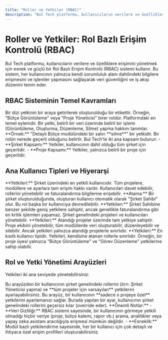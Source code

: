 ```yaml
---
title: "Roller ve Yetkiler (RBAC)"
description: "Bul Tech platformu, kullanıcıların verilere ve özelliklere erişimini yönetmek için esnek ve güçlü bir Rol Bazlı Erişim Kontrolü (RBAC) sistemi kullanır."
---
```


# Roller ve Yetkiler: Rol Bazlı Erişim Kontrolü (RBAC)

Bul Tech platformu, kullanıcıların verilere ve özelliklere erişimini yönetmek için esnek ve güçlü bir Rol Bazlı Erişim Kontrolü (RBAC) sistemi kullanır. Bu sistem, her kullanıcının yalnızca kendi sorumluluk alanı dahilindeki bilgilere erişmesini ve işlemler yapmasını sağlayarak veri güvenliğini ve iş akışı düzenini temin eder.

## RBAC Sisteminin Temel Kavramları

<AccordionGroup>
  <Accordion title="Rol (Role)">
    Bir dizi yetkinin bir araya getirilerek oluşturulduğu bir etikettir. Örneğin, "Bütçe Görüntüleme" veya "Proje Yöneticisi" birer roldür.
  </Accordion>
  <Accordion title="Yetki (Permission)">
    Platformdaki en temel eylemdir. Bir yetki, belirli bir veri üzerinde belirli bir işlemi (Görüntüleme, Oluşturma, Düzenleme, Silme) yapma hakkını tanımlar.
    **Örnek:** "Detaylı Bütçe modülündeki bir satırı **silme**" bir yetkidir.
  </Accordion>
  <Accordion title="Kapsam (Scope)">
    Bir rolün nerede geçerli olduğunu belirtir. Bul Tech'te iki ana kapsam bulunur:
    - **Şirket Kapsamı:** Yetkiler, kullanıcının dahil olduğu tüm şirket için geçerlidir.
    - **Proje Kapsamı:** Yetkiler, yalnızca belirli bir proje için geçerlidir.
  </Accordion>
</AccordionGroup>

## Ana Kullanıcı Tipleri ve Hiyerarşi

<AccordionGroup>
  <Accordion title="Şirket Sahibi (Company Owner)">
    **Yetkileri:** Şirket üzerindeki en yetkili kullanıcıdır. Tüm projelere, modüllere ve ayarlara tam erişim hakkı vardır. Kullanıcıları davet edebilir, rollerini yönetebilir ve faturalandırma bilgilerine erişebilir.
    **Atama:** Bir şirket oluşturulduğunda, oluşturan kullanıcı otomatik olarak "Şirket Sahibi" olur. Bu rol başka bir kullanıcıya devredilebilir.
  </Accordion>
  <Accordion title="Şirket Yöneticisi (Company Admin)">
    **Yetkileri:** Şirket Sahibine benzer şekilde geniş yetkilere sahiptir, ancak genellikle faturalandırma gibi en kritik işlemleri yapamaz. Şirket genelindeki projeleri ve kullanıcıları yönetebilir.
  </Accordion>
  <Accordion title="Proje Yöneticisi (Project Admin)">
    **Yetkileri:** Atandığı projeler üzerinde tam yetkiye sahiptir. Proje ekibini yönetebilir, tüm modüllerde veri oluşturabilir, düzenleyebilir ve silebilir. Ancak yetkileri yalnızca atandığı projelerle sınırlıdır.
  </Accordion>
  <Accordion title="Proje Üyesi (Project Member)">
    **Yetkileri:** En kısıtlı kullanıcı tipidir. Yetkileri, kendisine atanan rollerle sınırlıdır. Örneğin, bir proje üyesi yalnızca "Bütçe Görüntüleme" ve "Görev Düzenleme" yetkilerine sahip olabilir.
  </Accordion>
</AccordionGroup>

## Rol ve Yetki Yönetimi Arayüzleri

Yetkileri iki ana seviyede yönetebilirsiniz:

<CardGroup cols={2}>
  <Card title="Şirket Seviyesi Rol Yönetimi" href="/tr/ekip-yonetimi/sirket-ekibi">
    Bu arayüzden bir kullanıcının şirket genelindeki rollerini (örn: Şirket Yöneticisi yapma) ve **tüm projeler için varsayılan** yetkilerini ayarlayabilirsiniz.
  </Card>
  <Card title="Proje Seviyesi Rol Yönetimi" href="/tr/ekip-yonetimi/proje-ekibi">
    Bu arayüz, bir kullanıcının **sadece o projeye özel** yetkilerini ayarlamanızı sağlar. Burada yapılan bir ayar, kullanıcının şirket genelindeki rollerini geçersiz kılar (override eder).
  </Card>
</CardGroup>

<Note>
  **Önemli Notlar:**
  - **Veri Gizliliği:** RBAC sistemi sayesinde, bir kullanıcının görmeye yetkili olmadığı hiçbir veriye (proje, bütçe kalemi, rapor vb.) arama, analitikler veya yapay zeka asistanı aracılığıyla erişmesi mümkün değildir.
  - **Esneklik:** Modül bazlı yetkilendirme sayesinde, her bir kullanıcı için çok detaylı ve ihtiyaca özel erişim profilleri oluşturabilirsiniz.
</Note>
